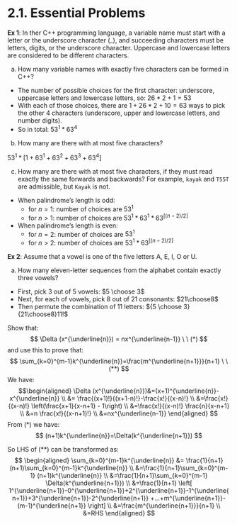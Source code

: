 # 2.1. Essential Problems

__Ex 1__: In ther C++ programming language, a variable name must start with a letter or the underscore character (_), and succeeding characters must be letters, digits, or the underscore character. Uppercase and lowercase letters are considered to be different characters.

a) How many variable names with exactly five characters can be formed in C++?

- The number of possible choices for the first character: underscore, uppercase letters and lowercase letters, so: $26*2+1=53$
- With each of those choices, there are $1+26*2+10=63$ ways to pick the other 4 characters (underscore, upper and lowercase letters, and number digits).
- So in total: $53^{1} * 63^{4}$

b) How many are there with at most five characters?

$53^1*[1+63^1+63^2+63^3+63^4]$

c) How many are there with at most five characters, if they must read exactly the same forwards and backwards? For example, `kayak` and `T55T` are admissible, but `Kayak` is not.

- When palindrome's length is odd:
	- for $n=1$: number of choices are $53^1$
	- for $n>1$: number of choices are $53^1*63^1*63^{[(n-2)/2]}$
- When palindrome's length is even:
	- for $n=2$: number of choices are $53^1$
	- for $n>2$: number of choices are $53^1*63^{[(n-2)/2]}$

__Ex 2__: Assume that a vowel is one of the five letters A, E, I, O or U.

a) How many eleven-letter sequences from the alphabet contain exactly three vowels? 

- First, pick 3 out of 5 vowels: $5 \choose 3$
- Next, for each of vowels, pick 8 out of 21 consonants: $21\choose8$
- Then permute the combination of 11 letters: ${5 \choose 3}{21\choose8}11!$







Show that:
$$
\Delta (x^{\underline{n}}) = nx^{\underline{n-1}} \ \ (*)
$$
and use this to prove that:
$$
\sum_{k=0}^{m-1}k^{\underline{n}}=\frac{m^{\underline{n+1}}}{n+1} \ \ (**)
$$
We have:
$$\begin{aligned}
\Delta (x^{\underline{n}})&=(x+1)^{\underline{n}}- x^{\underline{n}} \\
&= \frac{(x+1)!}{(x+1-n)!}-\frac{x!}{(x-n)!} \\
&=\frac{x!}{(x-n)!} \left(\frac{x+1}{x-n+1} - 1\right) \\
&=\frac{x!}{(x-n)!} \frac{n}{x-n+1} \\
&=n \frac{x!}{(x-n+1)!} \\
&=nx^{\underline{n-1}}
\end{aligned}
$$
From $(*)$ we have:
$$
(n+1)k^{\underline{n}}=\Delta(k^{\underline{n+1}})
$$

So LHS of $(**)$ can be transformed as:
$$
\begin{aligned}
\sum_{k=0}^{m-1}k^{\underline{n}}
&= \frac{1}{n+1} (n+1)\sum_{k=0}^{m-1}k^{\underline{n}} \\
&=\frac{1}{n+1}\sum_{k=0}^{m-1} (n+1)k^{\underline{n}} \\
&=\frac{1}{n+1}\sum_{k=0}^{m-1} \Delta(k^{\underline{n+1}}) \\
&=\frac{1}{n+1} \left[  1^{\underline{n+1}}-0^{\underline{n+1}}+2^{\underline{n+1}}-1^{\underline{n+1}}+3^{\underline{n+1}}-2^{\underline{n+1}} +...+m^{\underline{n+1}}-(m-1)^{\underline{n+1}} \right] \\
&=\frac{m^{\underline{n+1}}}{n+1} \\
&=RHS
\end{aligned}
$$
